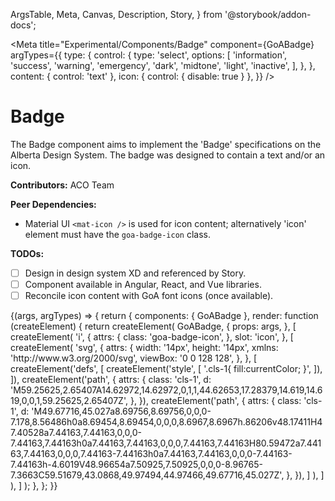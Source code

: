 
  ArgsTable,
  Meta,
  Canvas,
  Description,
  Story,
} from '@storybook/addon-docs';

<Meta
  title="Experimental/Components/Badge"
  component={GoABadge}
  argTypes={{
    type: {
      control: {
        type: 'select',
        options: [
          'information',
          'success',
          'warning',
          'emergency',
          'dark',
          'midtone',
          'light',
          'inactive',
        ],
      },
    },
    content: { control: 'text' },
    icon: { control: { disable: true } },
  }}
/>

# Badge

The Badge component aims to implement the 'Badge' specifications on the Alberta Design System.
The badge was designed to contain a text and/or an icon.

**Contributors:** ACO Team

**Peer Dependencies:**

- Material UI `<mat-icon />` is used for icon content; alternatively 'icon' element
  must have the `goa-badge-icon` class.

**TODOs:**

- [ ] Design in design system XD and referenced by Story.
- [ ] Component available in Angular, React, and Vue libraries.
- [ ] Reconcile icon content with GoA font icons (once available).

<Canvas>
  <Story
    name="Badge"
    height={100}
    args={{
      type: 'information',
      content: 'Text content',
    }}
    parameters={{
      design: {},
    }}
  >
    {(args, argTypes) => {
      return {
        components: { GoABadge },
        render: function (createElement) {
          return createElement(
            GoABadge,
            {
              props: args,
            },
            [
              createElement(
                'i',
                {
                  attrs: {
                    class: 'goa-badge-icon',
                  },
                  slot: 'icon',
                },
                [
                  createElement(
                    'svg',
                    {
                      attrs: {
                        width: '14px',
                        height: '14px',
                        xmlns: 'http://www.w3.org/2000/svg',
                        viewBox: '0 0 128 128',
                      },
                    },
                    [
                      createElement('defs', [
                        createElement('style', [
                          '.cls-1{ fill:currentColor; }',
                        ]),
                      ]),
                      createElement('path', {
                        attrs: {
                          class: 'cls-1',
                          d: 'M59.25625,2.65407A14.62972,14.62972,0,1,1,44.62653,17.28379,14.619,14.619,0,0,1,59.25625,2.65407Z',
                        },
                      }),
                      createElement('path', {
                        attrs: {
                          class: 'cls-1',
                          d: 'M49.67716,45.027a8.69756,8.69756,0,0,0-7.178,8.56486h0a8.69454,8.69454,0,0,0,8.6967,8.6967h.86206v48.17411H47.40528a7.44163,7.44163,0,0,0-7.44163,7.44163h0a7.44163,7.44163,0,0,0,7.44163,7.44163H80.59472a7.44163,7.44163,0,0,0,7.44163-7.44163h0a7.44163,7.44163,0,0,0-7.44163-7.44163h-4.6019V48.96654a7.50925,7.50925,0,0,0-8.96765-7.3663C59.51679,43.0868,49.97494,44.97466,49.67716,45.027Z',
                        },
                      }),
                    ]
                  ),
                ]
              ),
            ]
          );
        },
      };
    }}
  </Story>
</Canvas>
